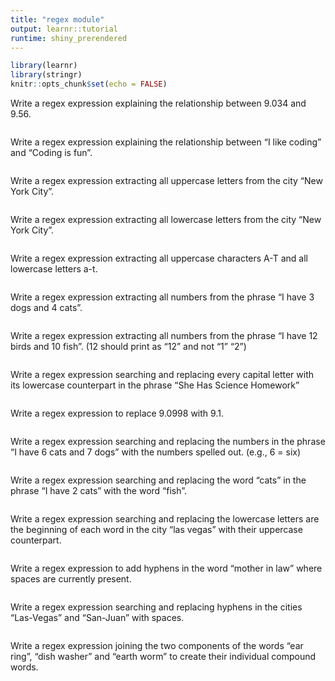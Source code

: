```yaml
---
title: "regex module"
output: learnr::tutorial
runtime: shiny_prerendered
---
```


```r
library(learnr)
library(stringr)
knitr::opts_chunk$set(echo = FALSE)
```




Write a regex expression explaining the relationship between 9.034 and 9.56.

```r

```


Write a regex expression explaining the relationship between "I like coding" and "Coding is fun".

```r

```

Write a regex expression extracting all uppercase letters from the city "New York City".

```r

```

Write a regex expression extracting all lowercase letters from the city "New York City".

```r

```

Write a regex expression extracting all uppercase characters A-T and all lowercase letters a-t.

```r

```

Write a regex expression extracting all numbers from the phrase "I have 3 dogs and 4 cats".

```r

```

Write a regex expression extracting all numbers from the phrase "I have 12 birds and 10 fish". (12 should print as "12" and not "1" "2")

```r

```





Write a regex expression searching and replacing every capital letter with its lowercase counterpart in the phrase "She Has Science Homework"

```r

```

Write a regex expression to replace 9.0998 with 9.1.

```r

```

Write a regex expression searching and replacing the numbers in the phrase "I have 6 cats and 7 dogs" with the numbers spelled out. (e.g., 6 = six)

```r

```

Write a regex expression searching and replacing the word "cats" in the phrase "I have 2 cats" with the word "fish".

```r

```


Write a regex expression searching and replacing the lowercase letters are the beginning of each word in the city "las vegas" with their uppercase counterpart.

```r

```

Write a regex expression to add hyphens in the word "mother in law" where spaces are currently present.

```r

```

Write a regex expression searching and replacing hyphens in the cities "Las-Vegas" and "San-Juan" with spaces. 

```r

```

Write a regex expression joining the two components of the words "ear ring", "dish washer" and "earth worm" to create their individual compound words.

```r

```








